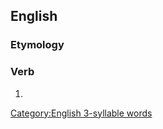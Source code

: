 ==English==

===Etymology===
{{confix|re|pay|ing|lang=en}}

===Verb===
{{head|en|present participle}}

# {{present participle of|repay|lang=en|nocat=1}}

[[Category:English 3-syllable words]]